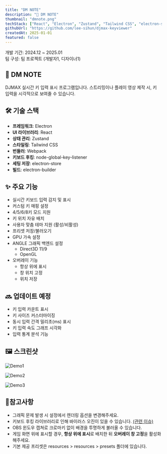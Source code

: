 ```yaml
---
title: "DM NOTE"
description: "🎹 DM NOTE"
thumbnail: "dmnote.png"
techStack: ["React", "Electron", "Zustand", "Tailwind CSS", "electron-store"]
githubUrl: "https://github.com/lee-sihun/djmax-keyviewer"
createdAt: 2025-01-01
featured: false
---
```

개발 기간: 2024.12 ~ 2025.01  
팀 구성: 팀 프로젝트 (개발자1, 디자이너1)

## 🎹 DM NOTE
DJMAX 실시간 키 입력 표시 프로그램입니다.
스트리밍이나 플레이 영상 제작 시, 키 입력을 시각적으로 보여줄 수 있습니다.

## 🛠 기술 스택

- **프레임워크**: Electron
- **UI 라이브러리**: React
- **상태 관리**: Zustand
- **스타일링**: Tailwind CSS
- **번들러**: Webpack
- **키보드 후킹**: node-global-key-listener
- **세팅 저장**: electron-store
- **빌드**: electron-builder

## ✨ 주요 기능

- 실시간 키보드 입력 감지 및 표시
- 커스텀 키 매핑 설정
- 4/5/6/8키 모드 지원
- 키 위치 자유 배치
- 사용자 맞춤 테마 지원 (활성/비활성)
- 프리셋 저장/불러오기
- GPU 가속 설정
- ANGLE 그래픽 백엔드 설정
  - Direct3D 11/9
  - OpenGL
- 오버레이 기능
  - 항상 위에 표시
  - 창 위치 고정
  - 위치 저장

## 🔜 업데이트 예정

- 키 입력 카운트 표시 
- 키 사이즈 커스터마이징
- 동시 입력 간격 밀리초(ms) 표시
- 키 입력 속도 그래프 시각화
- 입력 통계 분석 기능

## 🖼️ 스크린샷

![Demo1](https://i.postimg.cc/L41mTJLR/key.gif)

![Demo2](https://i.postimg.cc/RFGZxyCm/2.gif)

![Demo3](https://i.postimg.cc/wv9jPgpF/3.gif)

## 📝참고사항

- 그래픽 문제 발생 시 설정에서 렌더링 옵션을 변경해주세요.
- 키보드 후킹 라이브러리로 인해 바이러스 오진이 있을 수 있습니다. [(관련 이슈)](https://github.com/LaunchMenu/node-global-key-listener?tab=readme-ov-file#disadvantages-2)
- OBS 윈도우 캡쳐로 크로마키 없이 배경을 투명하게 불러올 수 있습니다.
- 게임 화면 위에 표시할 경우, **항상 위에 표시**로 배치한 뒤 **오버레이 창 고정**을 활성화해주세요.
- 기본 제공 프리셋은 resources > resources > presets 폴더에 있습니다. 
